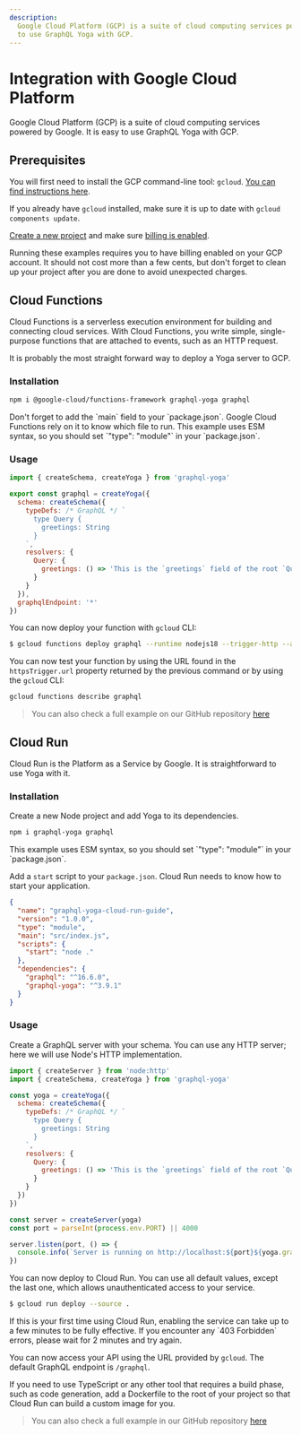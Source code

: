 ```yaml
---
description:
  Google Cloud Platform (GCP) is a suite of cloud computing services powered by Google. It is easy
  to use GraphQL Yoga with GCP.
---
```



# Integration with Google Cloud Platform

Google Cloud Platform (GCP) is a suite of cloud computing services powered by Google. It is easy to
use GraphQL Yoga with GCP.

## Prerequisites

You will first need to install the GCP command-line tool: `gcloud`.
[You can find instructions here](https://cloud.google.com/sdk/docs/install).

If you already have `gcloud` installed, make sure it is up to date with `gcloud components update`.

[Create a new project](https://cloud.google.com/resource-manager/docs/creating-managing-projects)
and make sure
[billing is enabled](https://cloud.google.com/billing/docs/how-to/verify-billing-enabled).

<Callout type="warning">
  Running these examples requires you to have billing enabled on your GCP account. It should not
  cost more than a few cents, but don't forget to clean up your project after you are done to avoid
  unexpected charges.
</Callout>

## Cloud Functions

Cloud Functions is a serverless execution environment for building and connecting cloud services.
With Cloud Functions, you write simple, single-purpose functions that are attached to events, such
as an HTTP request.

It is probably the most straight forward way to deploy a Yoga server to GCP.

### Installation

```sh npm2yarn
npm i @google-cloud/functions-framework graphql-yoga graphql
```

<Callout type="info">
  Don't forget to add the `main` field to your `package.json`. Google Cloud Functions rely on it to
  know which file to run.
</Callout>

<Callout type="info">
  This example uses ESM syntax, so you should set `"type": "module"` in your `package.json`.
</Callout>

### Usage

```js filename=index.js
import { createSchema, createYoga } from 'graphql-yoga'

export const graphql = createYoga({
  schema: createSchema({
    typeDefs: /* GraphQL */ `
      type Query {
        greetings: String
      }
    `,
    resolvers: {
      Query: {
        greetings: () => 'This is the `greetings` field of the root `Query` type'
      }
    }
  }),
  graphqlEndpoint: '*'
})
```

You can now deploy your function with `gcloud` CLI:

```bash
$ gcloud functions deploy graphql --runtime nodejs18 --trigger-http --allow-unauthenticated
```

You can now test your function by using the URL found in the `httpsTrigger.url` property returned by
the previous command or by using the `gcloud` CLI:

```bash
gcloud functions describe graphql
```

> You can also check a full example on our GitHub repository
> [here](https://github.com/graphql-hive/graphql-yoga/tree/main/examples/gcp)

## Cloud Run

Cloud Run is the Platform as a Service by Google. It is straightforward to use Yoga with it.

### Installation

Create a new Node project and add Yoga to its dependencies.

```sh npm2yarn
npm i graphql-yoga graphql
```

<Callout type="info">
  This example uses ESM syntax, so you should set `"type": "module"` in your `package.json`.
</Callout>

Add a `start` script to your `package.json`. Cloud Run needs to know how to start your application.

```json
{
  "name": "graphql-yoga-cloud-run-guide",
  "version": "1.0.0",
  "type": "module",
  "main": "src/index.js",
  "scripts": {
    "start": "node ."
  },
  "dependencies": {
    "graphql": "^16.6.0",
    "graphql-yoga": "^3.9.1"
  }
}
```

### Usage

Create a GraphQL server with your schema. You can use any HTTP server; here we will use Node's HTTP
implementation.

```js
import { createServer } from 'node:http'
import { createSchema, createYoga } from 'graphql-yoga'

const yoga = createYoga({
  schema: createSchema({
    typeDefs: /* GraphQL */ `
      type Query {
        greetings: String
      }
    `,
    resolvers: {
      Query: {
        greetings: () => 'This is the `greetings` field of the root `Query` type'
      }
    }
  })
})

const server = createServer(yoga)
const port = parseInt(process.env.PORT) || 4000

server.listen(port, () => {
  console.info(`Server is running on http://localhost:${port}${yoga.graphqlEndpoint}`)
})
```

You can now deploy to Cloud Run. You can use all default values, except the last one, which allows
unauthenticated access to your service.

```bash
$ gcloud run deploy --source .
```

<Callout type="info">
  If this is your first time using Cloud Run, enabling the service can take up to a few minutes to
  be fully effective. If you encounter any `403 Forbidden` errors, please wait for 2 minutes and try
  again.
</Callout>

You can now access your API using the URL provided by `gcloud`. The default GraphQL endpoint is
`/graphql`.

If you need to use TypeScript or any other tool that requires a build phase, such as code
generation, add a Dockerfile to the root of your project so that Cloud Run can build a custom image
for you.

> You can also check a full example in our GitHub repository
> [here](https://github.com/graphql-hive/graphql-yoga/tree/main/examples/gcp-cloud-run)
